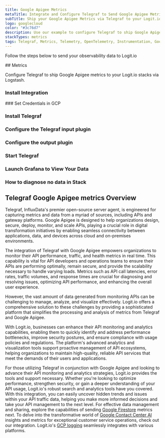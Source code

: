 ```yaml
---
title: Google Apigee Metrics
metaTitle: Integrate and Configure Telegraf to Send Google Apigee Metrics
subTitle: Ship your Google Apigee Metrics via Telegraf to your Logit.io Stack
logo: googlecloud
color: "#3c76d7"
description: Use our example to configure Telegraf to ship Google Apigee metrics to Logit.io. Configure Telegraf to send Google Apigee metrics to Logstash or Elastic.
stackTypes: metrics
tags: Telegraf, Metrics, Telemetry, OpenTelemetry, Instrumentation, Google Apigee, API Management, API Gateway
---
```


Follow the steps below to send your observability data to Logit.io

<Steps>
  ## Metrics

  Configure Telegraf to ship Google Apigee metrics to your Logit.io stacks via Logstash.
  
  ### Install Integration
  <InstallIntegration/>
  ### Set Credentials in GCP

  <SetGCPCredentials intro="Apigee, a key feature of Google Cloud's suite, exemplifies a unique ensemble of tools designed specifically for API lifecycle management. 
  This comprehensive platform is engineered to design, deploy, and oversee APIs, thereby promoting secure and streamlined communication between disparate software entities in a cloud-oriented environment."/>
  
  ### Install Telegraf

  <InstallTelegraf />

  ### Configure the Telegraf input plugin

  <TelegrafStackDriverInput metric_type="apigee.googleapis.com"/>

  ### Configure the output plugin

  <TelegrafOutputPlugin />

  ### Start Telegraf

  <StartTelegraf />

  ### Launch Grafana to View Your Data

  <LaunchVisualizer type="metrics" />

  ### How to diagnose no data in Stack

  <DiagnoseNoData />
</Steps>

## Telegraf Google Apigee metrics Overview

Telegraf, InfluxData's premier open-source server agent, is engineered for capturing metrics and data from a 
myriad of sources, including APIs and gateway platforms. Google Apigee is designed to help organizations design, 
secure, deploy, monitor, and scale APIs, playing a crucial role in digital transformation initiatives by 
enabling seamless connectivity between applications, data, and devices across cloud and on-premises environments.

The integration of Telegraf with Google Apigee empowers organizations to monitor their API performance, traffic, 
and health metrics in real time. This capability is vital for API developers and operations teams to ensure 
their APIs are performing optimally, remain secure, and provide the scalability necessary to handle varying loads. 
Metrics such as API call latencies, error rates, traffic volumes, and response times are crucial for diagnosing 
and resolving issues, optimizing API performance, and enhancing the overall user experience.

However, the vast amount of data generated from monitoring APIs can be challenging to manage, analyze, and 
visualize effectively. Logit.io offers a comprehensive solution to these challenges by providing a sophisticated 
platform that simplifies the processing and analysis of metrics from Telegraf and Google Apigee. 

With Logit.io, businesses can enhance their API monitoring and analytics capabilities, enabling them to quickly 
identify and address performance bottlenecks, improve security postures, and ensure compliance with usage 
policies and regulations. The platform's advanced analytics and visualization tools support proactive management 
of API ecosystems, helping organizations to maintain high-quality, reliable API services that meet the demands 
of their users and applications.

For those utilizing Telegraf in conjunction with Google Apigee and looking to advance their API monitoring and 
analytics strategies, Logit.io provides the tools and support necessary. Whether you're looking to optimize 
performance, strengthen security, or gain a deeper understanding of your API usage, Logit.io's robust search 
and analytics tools have you covered. With this integration, you can easily uncover hidden trends and issues 
within your API traffic data, helping you make more informed decisions and take your API management to the 
next level. For effective data management and sharing, explore the capabilities of sending 
[Google Firestore](/integrations/google-cloud-firestore/#metrics) metrics next. 
To delve into the transformative world 
of [Google Contact Center AI](/integrations/google-cloud-contact-center-ai-insights/#metrics) insights 
and metrics for exceptional customer service operations, check out our integration. Logit.io's 
[GCP logging](https://logit.io/solutions/gcp-logging/) seamlessly integrates with various platforms.
